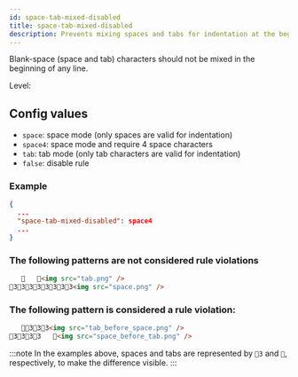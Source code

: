 ```yaml
---
id: space-tab-mixed-disabled
title: space-tab-mixed-disabled
description: Prevents mixing spaces and tabs for indentation at the beginning of lines to ensure consistent formatting.
---
```



Blank-space (space and tab) characters should not be mixed in the beginning of any line.

Level: <Badge text="Warning" variant="caution" />

## Config values

- `space`: space mode (only spaces are valid for indentation)
- `space4`: space mode and require 4 space characters
- `tab`: tab mode (only tab characters are valid for indentation)
- `false`: disable rule

### Example

```json
{
  ...
  "space-tab-mixed-disabled": space4
  ...
}
```

### The following patterns are **not** considered rule violations

```html
      <img src="tab.png" />
33333333<img src="space.png" />
```

### The following pattern is considered a rule violation:

```html
   333<img src="tab_before_space.png" />
3333   <img src="space_before_tab.png" />
```

:::note
In the examples above, spaces and tabs are represented by `3` and ``, respectively, to make the difference visible.
:::
